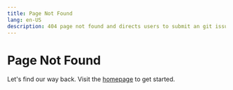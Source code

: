 ---
title: Page Not Found
lang: en-US
description: 404 page not found and directs users to submit an git issue.
---

# Page Not Found

Let's find our way back. Visit the [homepage](/) to get started.
